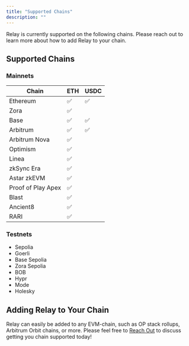 ```yaml
---
title: "Supported Chains"
description: ""
---
```


Relay is currently supported on the following chains. Please reach out to learn more about how to add Relay to your chain.

## Supported Chains

### Mainnets

| Chain | ETH | USDC |
| ---- | ---- | ----------- |
| Ethereum | ✅ | ✅ |
| Zora | ✅ |  |
| Base | ✅ | ✅ |
| Arbitrum | ✅ | ✅ |
| Arbitrum Nova | ✅ | |
| Optimism | ✅ | |
| Linea | ✅ | |
| zkSync Era | ✅ | |
| Astar zkEVM | ✅ | |
| Proof of Play Apex | ✅ | |
| Blast | ✅ | |
| Ancient8 | ✅ | |
| RARI | ✅ | |

### Testnets

- Sepolia
- Goerli
- Base Sepolia
- Zora Sepolia
- BOB
- Hypr
- Mode
- Holesky

## Adding Relay to Your Chain

Relay can easily be added to any EVM-chain, such as OP stack rollups, Arbitrum Orbit chains, or more. Please feel free to [Reach Out](mailto:support@relay.link) to discuss getting you chain supported today!
